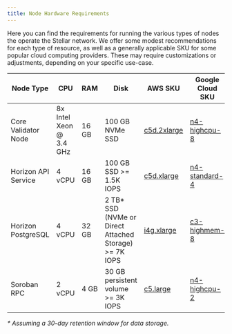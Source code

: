 ```yaml
---
title: Node Hardware Requirements
---
```


Here you can find the requirements for running the various types of nodes the operate the Stellar network. We offer some modest recommendations for each type of resource, as well as a generally applicable SKU for some popular cloud computing providers. These may require customizations or adjustments, depending on your specific use-case.

| Node Type | CPU | RAM | Disk | AWS SKU | Google Cloud SKU |
| --- | --- | --- | --- | --- | --- |
| Core Validator Node | 8x Intel Xeon @ 3.4 GHz | 16 GB | 100 GB NVMe SSD | [c5d.2xlarge] | [n4-highcpu-8] |
| Horizon API Service | 4 vCPU | 16 GB | 100 GB SSD >= 1.5K IOPS | [c5d.xlarge] | [n4-standard-4] |
| Horizon PostgreSQL | 4 vCPU | 32 GB | 2 TB\* SSD (NVMe or Direct Attached Storage) >= 7K IOPS | [i4g.xlarge] | [c3-highmem-8] |
| Soroban RPC | 2 vCPU | 4 GB | 30 GB persistent volume >= 3K IOPS | [c5.large] | [n4-highcpu-2] |

_\* Assuming a 30-day retention window for data storage._

[c5.large]: https://aws.amazon.com/ec2/instance-types/c5/
[c5d.2xlarge]: https://aws.amazon.com/ec2/instance-types/c5/
[c5d.xlarge]: https://aws.amazon.com/ec2/instance-types/c5/
[n4-highcpu-2]: https://cloud.google.com/compute/docs/general-purpose-machines#n4-highcpu
[n4-highcpu-8]: https://cloud.google.com/compute/docs/general-purpose-machines#n4-highcpu
[n4-standard-4]: https://cloud.google.com/compute/docs/general-purpose-machines#n4-standard
[i4g.xlarge]: https://aws.amazon.com/ec2/instance-types/i4g/
[c3-highmem-8]: https://cloud.google.com/compute/docs/general-purpose-machines#c3_machine_types
